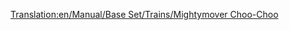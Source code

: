[[Translation:en/Manual/Base Set/Trains/Mightymover Choo-Choo]]
{{es/Manual/Base Set/Trains/Trenes|Imagen=
|Nombre=Mightymover Choo-Choo
|Precio=  € ( £)
|Velocidad= km/h ( mph)
|Peso= t
|Potencia=CV ( kW)
|Coste-anual= € ( £)
|Diseño=
|Duración=
|Capacidad=
|Descripción=
|Vida-real=
}}
